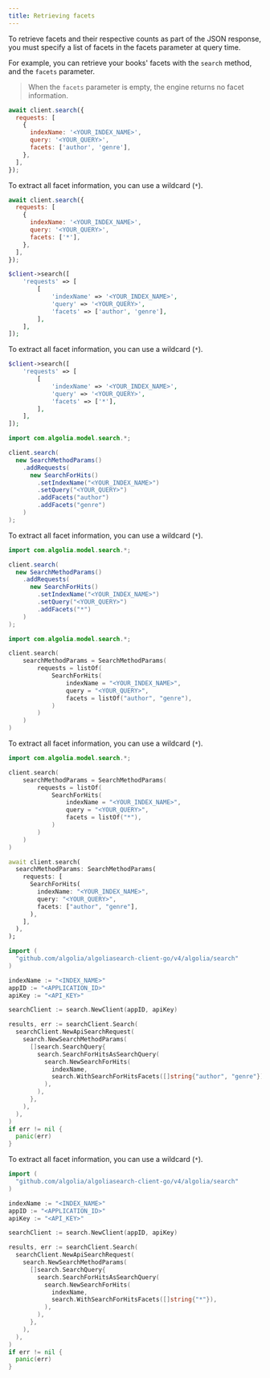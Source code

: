 ```yaml
---
title: Retrieving facets
---
```



To retrieve facets and their respective counts as part of the JSON response, you must specify a list of facets in the facets parameter at query time.

For example, you can retrieve your books' facets with the `search` method, and the `facets` parameter.

> When the `facets` parameter is empty, the engine returns no facet information.

<TabsLanguage>
<TabItem value="javascript">

```js
await client.search({
  requests: [
    {
      indexName: '<YOUR_INDEX_NAME>',
      query: '<YOUR_QUERY>',
      facets: ['author', 'genre'],
    },
  ],
});
```

To extract all facet information, you can use a wildcard (`*`).

```js
await client.search({
  requests: [
    {
      indexName: '<YOUR_INDEX_NAME>',
      query: '<YOUR_QUERY>',
      facets: ['*'],
    },
  ],
});
```

</TabItem>
<TabItem value="php">

```php
$client->search([
    'requests' => [
        [
            'indexName' => '<YOUR_INDEX_NAME>',
            'query' => '<YOUR_QUERY>',
            'facets' => ['author', 'genre'],
        ],
    ],
]);
```

To extract all facet information, you can use a wildcard (`*`).

```php
$client->search([
    'requests' => [
        [
            'indexName' => '<YOUR_INDEX_NAME>',
            'query' => '<YOUR_QUERY>',
            'facets' => ['*'],
        ],
    ],
]);
```

</TabItem>
<TabItem value="java">

```java
import com.algolia.model.search.*;

client.search(
  new SearchMethodParams()
    .addRequests(
      new SearchForHits()
        .setIndexName("<YOUR_INDEX_NAME>")
        .setQuery("<YOUR_QUERY>")
        .addFacets("author")
        .addFacets("genre")
    )
);
```

To extract all facet information, you can use a wildcard (`*`).

```java
import com.algolia.model.search.*;

client.search(
  new SearchMethodParams()
    .addRequests(
      new SearchForHits()
        .setIndexName("<YOUR_INDEX_NAME>")
        .setQuery("<YOUR_QUERY>")
        .addFacets("*")
    )
);
```

</TabItem>

<TabItem value="kotlin">

```kotlin
import com.algolia.model.search.*;

client.search(
    searchMethodParams = SearchMethodParams(
        requests = listOf(
            SearchForHits(
                indexName = "<YOUR_INDEX_NAME>",
                query = "<YOUR_QUERY>",
                facets = listOf("author", "genre"),
            )
        )
    )
)
```

To extract all facet information, you can use a wildcard (`*`).

```kotlin
import com.algolia.model.search.*;

client.search(
    searchMethodParams = SearchMethodParams(
        requests = listOf(
            SearchForHits(
                indexName = "<YOUR_INDEX_NAME>",
                query = "<YOUR_QUERY>",
                facets = listOf("*"),
            )
        )
    )
)
```

</TabItem>

<TabItem value="dart">

```dart
await client.search(
  searchMethodParams: SearchMethodParams(
    requests: [
      SearchForHits(
        indexName: "<YOUR_INDEX_NAME>",
        query: "<YOUR_QUERY>",
        facets: ["author", "genre"],
      ),
    ],
  ),
);
```

</TabItem>
<TabItem value="go">

```go
import (
  "github.com/algolia/algoliasearch-client-go/v4/algolia/search"
)

indexName := "<INDEX_NAME>"
appID := "<APPLICATION_ID>"
apiKey := "<API_KEY>"

searchClient := search.NewClient(appID, apiKey)

results, err := searchClient.Search(
  searchClient.NewApiSearchRequest(
    search.NewSearchMethodParams(
      []search.SearchQuery{
        search.SearchForHitsAsSearchQuery(
          search.NewSearchForHits(
            indexName,
            search.WithSearchForHitsFacets([]string{"author", "genre"}),
          ),
        ),
      },
    ),
  ),
)
if err != nil {
  panic(err)
}
```

To extract all facet information, you can use a wildcard (`*`).

```go
import (
  "github.com/algolia/algoliasearch-client-go/v4/algolia/search"
)

indexName := "<INDEX_NAME>"
appID := "<APPLICATION_ID>"
apiKey := "<API_KEY>"

searchClient := search.NewClient(appID, apiKey)

results, err := searchClient.Search(
  searchClient.NewApiSearchRequest(
    search.NewSearchMethodParams(
      []search.SearchQuery{
        search.SearchForHitsAsSearchQuery(
          search.NewSearchForHits(
            indexName,
            search.WithSearchForHitsFacets([]string{"*"}),
          ),
        ),
      },
    ),
  ),
)
if err != nil {
  panic(err)
}
```

</TabItem>
</TabsLanguage>
